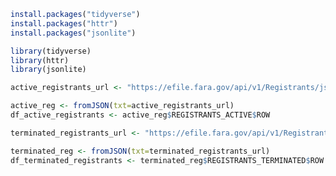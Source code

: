 

```r
install.packages("tidyverse")
install.packages("httr")
install.packages("jsonlite")

library(tidyverse)
library(httr)
library(jsonlite)
```

```r
active_registrants_url <- "https://efile.fara.gov/api/v1/Registrants/json/Active"

active_reg <- fromJSON(txt=active_registrants_url)
df_active_registrants <- active_reg$REGISTRANTS_ACTIVE$ROW

terminated_registrants_url <- "https://efile.fara.gov/api/v1/Registrants/json/Terminated"

terminated_reg <- fromJSON(txt=terminated_registrants_url)
df_terminated_registrants <- terminated_reg$REGISTRANTS_TERMINATED$ROW

```

